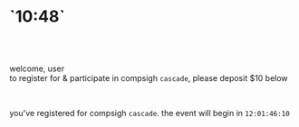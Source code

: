 <h1 className="blackCode">`10:48`</h1>

<br />
<br />

welcome, user <br />
to register for & participate in compsigh `cascade`, please deposit $10 below

<br />

you've registered for compsigh <code className="blackCode">cascade</code>. the event will begin in <code className="blackCode">12:01:46:10</code>
